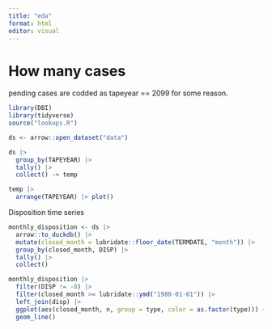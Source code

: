 ```yaml
---
title: "eda"
format: html
editor: visual
---
```


# How many cases

pending cases are codded as tapeyear == 2099 for some reason.

```r

library(DBI)
library(tidyverse)
source("lookups.R")

ds <- arrow::open_dataset("data")

ds |> 
  group_by(TAPEYEAR) |> 
  tally() |> 
  collect() -> temp

temp |> 
  arrange(TAPEYEAR) |> plot()

```

Disposition time series

```r

monthly_disposition <- ds |> 
  arrow::to_duckdb() |> 
  mutate(closed_month = lubridate::floor_date(TERMDATE, "month")) |> 
  group_by(closed_month, DISP) |> 
  tally() |> 
  collect()

monthly_disposition |> 
  filter(DISP != -8) |> 
  filter(closed_month >= lubridate::ymd("1988-01-01")) |> 
  left_join(disp) |> 
  ggplot(aes(closed_month, n, group = type, color = as.factor(type))) +
  geom_line() 
  
```
